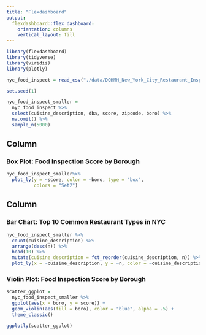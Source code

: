 ```yaml
---
title: "Flexdashboard"
output: 
  flexdashboard::flex_dashboard:
    orientation: columns
    vertical_layout: fill
---
```



```r
library(flexdashboard)
library(tidyverse)
library(viridis)
library(plotly)

nyc_food_inspect = read_csv("./data/DOHMH_New_York_City_Restaurant_Inspection_Results.csv.gz")

set.seed(1)

nyc_food_inspect_smaller = 
  nyc_food_inspect %>% 
  select(cuisine_description, dba, score, zipcode, boro) %>% 
  na.omit() %>% 
  sample_n(5000)
```


Column {data-width=650}
-----------------------------------------------------------------------

### Box Plot: Food Inspection Score by Borough

```r
nyc_food_inspect_smaller%>% 
  plot_ly(y = ~score, color = ~boro, type = "box",
          colors = "Set2")
```

Column {data-width=350}
-----------------------------------------------------------------------


### Bar Chart: Top 10 Common Restaurant Types in NYC

```r
nyc_food_inspect_smaller %>% 
  count(cuisine_description) %>% 
  arrange(desc(n)) %>% 
  head(10) %>% 
  mutate(cuisine_description = fct_reorder(cuisine_description, n)) %>% 
  plot_ly(x = ~cuisine_description, y = ~n, color = ~cuisine_description, type = "bar", showlegend = FALSE)

```


### Violin Plot: Food Inspection Score by Borough

```r
scatter_ggplot = 
  nyc_food_inspect_smaller %>% 
  ggplot(aes(x = boro, y = score)) + 
  geom_violin(aes(fill = boro), color = "blue", alpha = .5) + 
  theme_classic()

ggplotly(scatter_ggplot)
```